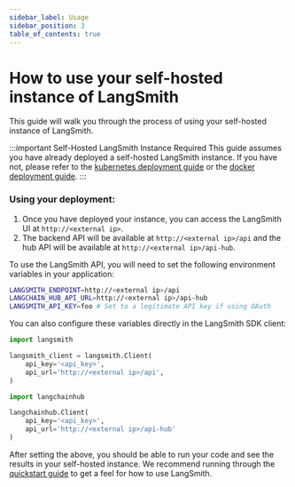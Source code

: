 ```yaml
---
sidebar_label: Usage
sidebar_position: 3
table_of_contents: true
---
```


# How to use your self-hosted instance of LangSmith

This guide will walk you through the process of using your self-hosted instance of LangSmith.

:::important Self-Hosted LangSmith Instance Required
This guide assumes you have already deployed a self-hosted LangSmith instance. If you have not, please refer to the [kubernetes deployment guide](/self_hosting/installation/kubernetes) or the [docker deployment guide](/self_hosting/installation/docker).
:::

### Using your deployment:

1. Once you have deployed your instance, you can access the LangSmith UI at `http://<external ip>`.
2. The backend API will be available at `http://<external ip>/api` and the hub API will be available at `http://<external ip>/api-hub`.

To use the LangSmith API, you will need to set the following environment variables in your application:

```bash
LANGSMITH_ENDPOINT=http://<external ip>/api
LANGCHAIN_HUB_API_URL=http://<external ip>/api-hub
LANGSMITH_API_KEY=foo # Set to a legitimate API key if using OAuth
```

You can also configure these variables directly in the LangSmith SDK client:

```python
import langsmith

langsmith_client = langsmith.Client(
    api_key='<api_key>',
    api_url='http://<external ip>/api',
)

import langchainhub

langchainhub.Client(
    api_key='<api_key>',
    api_url='http://<external ip>/api-hub'
)
```

After setting the above, you should be able to run your code and see the results in your self-hosted instance.
We recommend running through the [<u>quickstart guide</u>](https://docs.smith.langchain.com/#quick-start) to get a feel for how to use LangSmith.

